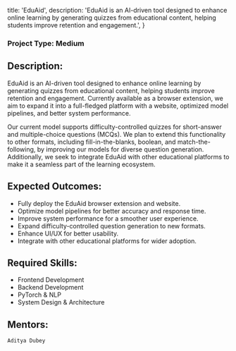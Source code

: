 
  title: 'EduAid',
  description:
    'EduAid is an AI-driven tool designed to enhance online learning by generating quizzes from educational content, helping students improve retention and engagement.',
}


### Project Type: Medium

## Description:

EduAid is an AI-driven tool designed to enhance online learning by generating quizzes from educational content, helping students improve retention and engagement. Currently available as a browser extension, we aim to expand it into a full-fledged platform with a website, optimized model pipelines, and better system performance.  

Our current model supports difficulty-controlled quizzes for short-answer and multiple-choice questions (MCQs). We plan to extend this functionality to other formats, including fill-in-the-blanks, boolean, and match-the-following, by improving our models for diverse question generation. Additionally, we seek to integrate EduAid with other educational platforms to make it a seamless part of the learning ecosystem.

## Expected Outcomes:

- Fully deploy the EduAid browser extension and website.
- Optimize model pipelines for better accuracy and response time.
- Improve system performance for a smoother user experience.
- Expand difficulty-controlled question generation to new formats.
- Enhance UI/UX for better usability.
- Integrate with other educational platforms for wider adoption.  

## Required Skills:

- Frontend Development  
- Backend Development  
- PyTorch & NLP  
- System Design & Architecture 

## Mentors:

`Aditya Dubey`
